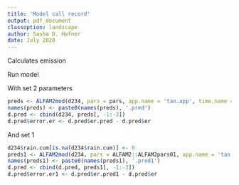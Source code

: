 ```yaml
---
title: 'Model call record'
output: pdf_document
classoption: landscape
author: Sasha D. Hafner
date: July 2020
---
```


Calculates emission

Run model 

With set 2 parameters

```r
preds <- ALFAM2mod(d234, pars = pars, app.name = 'tan.app', time.name = 'ct', time.incorp = 'time.incorp', group = 'pmid', warn = TRUE)
names(preds) <- paste0(names(preds), '.pred')
d.pred <- cbind(d234, preds[, -1:-3])
d.pred$error.er <- d.pred$er.pred - d.pred$er
```

And set 1

```r
d234$rain.cum[is.na(d234$rain.cum)] <- 0
preds1 <- ALFAM2mod(d234, pars = ALFAM2::ALFAM2pars01, app.name = 'tan.app', time.name = 'ct', time.incorp = 'time.incorp', group = 'pmid', warn = TRUE)
names(preds1) <- paste0(names(preds1), '.pred1')
d.pred <- cbind(d.pred, preds1[, -1:-3])
d.pred$error.er1 <- d.pred$er.pred1 - d.pred$er
```
